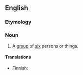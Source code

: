 ==English==

===Etymology===
{{suffix|six|some}}

===Noun===
{{en-noun}}

# A [[group]] of [[six]] persons or things.

====Translations====
{{trans-top|group of six}}
* Finnish: {{t|fi|kuusikko}}
{{trans-mid}}
{{trans-bottom}}